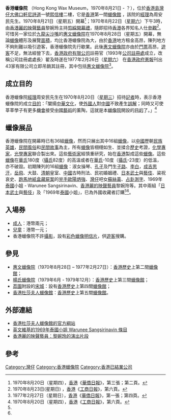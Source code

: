 '''香港蠟像院''' （Hong Kong Wax Museum，1970年8月21日 - ？），位於[[香港島|香港島]][[灣仔|灣仔]][[大佛口|大佛口]][[軒尼詩道|軒尼詩道]]一號[[熙信樓|熙信樓]]二樓，它是[[香港|香港]]第一間[[蠟像館|蠟像館]] ，該院的[[經理|經理]]為周安民先生。1970年8月21日（星期五）開幕<ref>1970年8月20日（星期四），[[香港|香港]]《[[華僑日報|華僑日報]]》，第三張；第二頁。</ref>；1970年8月22日（[[星期六|星期六]]）下午3時，由[[香港|香港]][[麗的映聲|麗的映聲]][[藝員|藝員]]黎婉玲主持[[剪綵|剪綵]][[開幕禮|開幕禮]]，隨即招待[[香港|香港]]各界知名人仕[[參觀|參觀]]<ref name="ReferenceA">1970年8月23日(星期日) ，[[香港|香港]]《[[工商日報|工商日報]]》，第六頁。</ref>。可惜另一家位於[[九龍|九龍]][[尖沙嘴|尖沙嘴]]的[[惠文蠟像院|惠文蠟像院]]在1970年8月28日（星期五）開幕，無論[[蠟像|蠟像]]體形及展覽[[面積|面積]]，均比香港蠟像院為大，由於[[香港|香港]]地方租金高昂，陳列地方不夠則難以吸引遊客，香港蠟像院先行歇業。此後[[惠文蠟像院|惠文蠟像院]]亦由於[[門票|門票]]高昂，[[遊客|遊客]]不足，無法經營下去，[[香港殖民地時期#香港政府|香港政府]][[有限公司|有限公司]]註冊官（1993年[[公司註冊處|公司註冊處]]成立，改稱公司註冊處處長）翟及時遂在1977年2月26日（[[星期六|星期六]]） 在[[香港政府憲報|香港政府憲報]]刊出43家有限公司立即吊銷其註冊，其中包括[[惠文蠟像院|惠文蠟像院]]<ref>1977年2月27日（星期日），[[香港|香港]]《[[華僑日報|華僑日報]]》，第一張；第四頁。</ref>。

== 成立目的 ==
香港蠟像院[[經理|經理]]周安民先生在1970年8月20日（[[星期三|星期三]]）招待[[記者|記者]]時，表示香港蠟像院的成立[[目的|目的]]：「闡揚[[中華文化|中華文化]]，使[[外國人|外國人]]對[[中國|中國]]不致產生[[誤解|誤解]]；同時又可使莘莘學子有更多[[機會|機會]]接受[[中國|中國]][[藝術|藝術]]的薰陶，這就是本[[蠟像院|蠟像院]]開設的[[目的|目的]]了。」<ref name="ReferenceB">1970年8月20日（星期四），[[香港|香港]]《[[工商日報|工商日報]]》，第六頁。</ref>

== 蠟像展品 ==
香港蠟像院在開幕時已有36組[[蠟像|蠟像]]，然而只展出其中16組[[蠟像|蠟像]]，以[[中國|中國]]歷朝[[民族英雄|民族英雄]]，[[民間|民間]][[風俗|風俗]]和[[民間故事|民間故事]]為主，所有[[蠟像|蠟像]]皆栩栩如生、並揉合[[歷史|歷史]]考證，[[化學|化學]][[專家|專家]]，[[光學|光學]][[專家|專家]]聯合製出來。這些[[藝術家|藝術家]]經慎重研究，始在[[香港|香港]]製成這些[[蠟像|蠟像]]。這些[[蠟像|蠟像]]在[[華氏|華氏]]180度（[[攝氏|攝氏]]82度）的高溫或者在[[華氏|華氏]]-10度（[[攝氏|攝氏]]-23度）的低溫，亦不破毀。初期陳列的16組[[蠟像|蠟像]]：淑女操琴、[[孔子|孔子]]及門生[[子路|子路]]、[[李白|李白]]，[[成吉思汗|成吉思汗]]，[[岳飛|岳飛]]、大鼓、[[清朝|清朝]]皇室、[[中國|中國]]古時刑法、民初婚姻禮、[[日本|日本]][[武士|武士]]與[[藝伎|藝伎]]、粱祝哀史、[[跑馬地紙盒藏屍案|跑馬地紙盒藏屍案]]的[[兇手|兇手]][[歐陽炳強|歐陽炳強]]、[[灣仔|灣仔]]吧女[[蘇絲黃|蘇絲黃]]、[[占卦|占卦]][[測字|測字]]、1969年[[泰國|泰國]]小姐 - Warunee Sangsirinavin、[[香港|香港]][[麗的映聲|麗的映聲]][[藝員|藝員]]黎婉玲等。其中兩組「[[日本|日本]][[武士|武士]]與[[藝伎|藝伎]]」及「1969年[[泰國|泰國]]小姐」，巳為外國收藏者訂購<ref name="ReferenceA"/><ref name="ReferenceB"/>。

== 入場券 ==
* [[成人|成人]]：港幣兩元；
* [[兒童|兒童]]：港幣一元；
* 香港蠟像院不許[[攝影|攝影]]，設有[[彩色|彩色]][[蠟像|蠟像]][[明信片|明信片]]，供[[遊客|遊客]]搜購。

== 參見 ==
* [[惠文蠟像院|惠文蠟像院]]（1970年8月28日 – 1977年2月27日）：[[香港|香港]][[歷史|歷史]]上第二間[[蠟像館|蠟像館]]；
* [[楊氏蠟像院|楊氏蠟像院]]（1979年6月 - 1979年12月）：[[香港|香港]][[歷史|歷史]]上第三間[[蠟像館|蠟像館]]；
* [[荔園|荔園]]附設的[[宋城|宋城]]：設有[[香港|香港]][[歷史|歷史]]上第四間[[蠟像館|蠟像館]]；
* [[香港杜莎夫人蠟像館|香港杜莎夫人蠟像館]]：[[香港|香港]][[歷史|歷史]]上第五間[[蠟像館|蠟像館]]。

== 外部連結 ==
* [http://www.madametussauds.com/hongkong/ 香港杜莎夫人蠟像館的官方綱站]
* [http://en.wikipedia.org/wiki/Warunee_Sangsirinavin 英文維基的1969年泰國小姐 Warunee Sangsirinavin 條目]
* [http://www.youtube.com/watch?v=QZ_k9lZwLDE 香港麗的映聲藝員：黎婉玲的演出片段]

== 參考 ==
{{Reflist}}

[[Category:灣仔|Category:灣仔]]
[[Category:香港蠟像院|Category:香港蠟像院]]
[[Category:香港已結業公司|Category:香港已結業公司]]